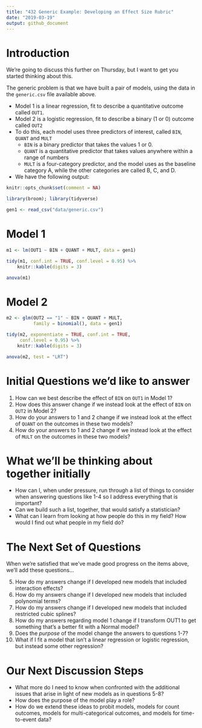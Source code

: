 ---
title: "432 Generic Example: Developing an Effect Size Rubric"
date: "2019-03-19"
output: github_document
---

# Introduction

We're going to discuss this further on Thursday, but I want to get you started thinking about this. 

The generic problem is that we have built a pair of models, using the data in the `generic.csv` file available above. 

- Model 1 is a linear regression, fit to describe a quantitative outcome called `OUT1`.
- Model 2 is a logistic regression, fit to describe a binary (1 or 0) outcome called `OUT2` 
- To do this, each model uses three predictors of interest, called `BIN`, `QUANT` and `MULT`
    - `BIN` is a binary predictor that takes the values 1 or 0.
    - `QUANT` is a quantitative predictor that takes values anywhere within a range of numbers
    - `MULT` is a four-category predictor, and the model uses as the baseline category A, while the other categories are called B, C, and D.
- We have the following output:

```{r setup, include=FALSE}
knitr::opts_chunk$set(comment = NA)
```

```{r, message = FALSE}
library(broom); library(tidyverse)
```

```{r}
gen1 <- read_csv("data/generic.csv")
```

# Model 1

```{r}
m1 <- lm(OUT1 ~ BIN + QUANT + MULT, data = gen1)

tidy(m1, conf.int = TRUE, conf.level = 0.95) %>%
    knitr::kable(digits = 3)

anova(m1)
```

# Model 2

```{r}
m2 <- glm(OUT2 == "1" ~ BIN + QUANT + MULT, 
          family = binomial(), data = gen1)

tidy(m2, exponentiate = TRUE, conf.int = TRUE, 
     conf.level = 0.95) %>%
    knitr::kable(digits = 3)

anova(m2, test = "LRT")
```

# Initial Questions we'd like to answer

1. How can we best describe the effect of `BIN` on `OUT1` in Model 1?
2. How does this answer change if we instead look at the effect of `BIN` on `OUT2` in Model 2?
3. How do your answers to 1 and 2 change if we instead look at the effect of `QUANT` on the outcomes in these two models?
4. How do your answers to 1 and 2 change if we instead look at the effect of `MULT` on the outcomes in these two models?

# What we'll be thinking about together initially

- How can I, when under pressure, run through a list of things to consider when answering questions like 1-4 so I address everything that is important?
- Can we build such a list, together, that would satisfy a statistician?
- What can I learn from looking at how people do this in my field? How would I find out what people in my field do?

# The Next Set of Questions

When we're satisfied that we've made good progress on the items above, we'll add these questions...

5. How do my answers change if I developed new models that included interaction effects?
6. How do my answers change if I developed new models that included polynomial terms?
7. How do my answers change if I developed new models that included restricted cubic splines?
8. How do my answers regarding model 1 change if I transform OUT1 to get something that's a better fit with a Normal model?
9. Does the *purpose* of the model change the answers to questions 1-7?
10. What if I fit a model that isn't a linear regression or logistic regression, but instead some other regression?

# Our Next Discussion Steps

- What more do I need to know when confronted with the additional issues that arise in light of new models as in questions 5-8?
- How does the purpose of the model play a role?
- How do we extend these ideas to probit models, models for count outcomes, models for multi-categorical outcomes, and models for time-to-event data?


